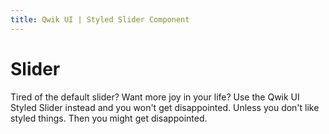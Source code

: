 ```yaml
---
title: Qwik UI | Styled Slider Component
---
```



# Slider

Tired of the default slider? Want more joy in your life? Use the Qwik UI Styled Slider instead and you won't get disappointed. Unless you don't like styled things. Then you might get disappointed.

<StatusBanner status={statusByComponent.styled.Slider} />
